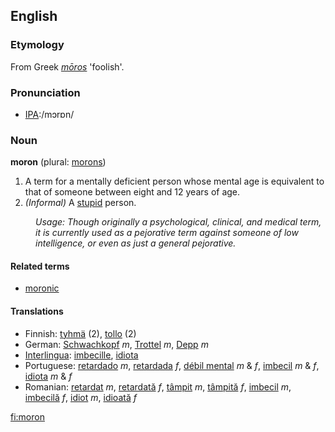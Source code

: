 ==English==

===Etymology===
From Greek ''[[mōros]]'' 'foolish'.

===Pronunciation===
*[[w:International Phonetic Alphabet|IPA]]:/mɔrɒn/

===Noun===
'''moron''' (plural: [[morons]])

# A term for a mentally deficient person whose mental age is equivalent to that of someone between eight and 12 years of age.
# ''(Informal)'' A [[stupid]] person.

:''Usage: Though originally a psychological, clinical, and medical term, it is currently used as a pejorative term against someone of low intelligence, or even as just a general pejorative.''

====Related terms====
*[[moronic]]

====Translations====
*Finnish: [[tyhmä]] (2), [[tollo]] (2)
*German: [[Schwachkopf]] ''m'', [[Trottel]] ''m'', [[Depp]] ''m''
*[[Interlingua]]: [[imbecille]], [[idiota]]
*Portuguese: [[retardado]] ''m'', [[retardada]] ''f'', [[débil mental]] ''m'' & ''f'', [[imbecil]] ''m'' & ''f'', [[idiota]] ''m'' & ''f''
*Romanian: [[retardat]] ''m'', [[retardată]] ''f'', [[tâmpit]] ''m'', [[tâmpită]] ''f'', [[imbecil]] ''m'', [[imbecilă]] ''f'', [[idiot]] ''m'', [[idioată]] ''f''

[[fi:moron]]